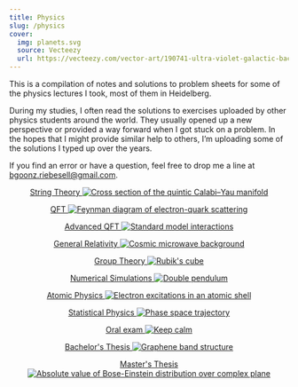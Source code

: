 ```yaml
---
title: Physics
slug: /physics
cover:
  img: planets.svg
  source: Vecteezy
  url: https://vecteezy.com/vector-art/190741-ultra-violet-galactic-background-free-vector
---
```



This is a compilation of notes and solutions to problem sheets for some of the physics lectures I took, most of them in Heidelberg.

During my studies, I often read the solutions to exercises uploaded by other physics students around the world. They usually opened up a new perspective or provided a way forward when I got stuck on a problem. In the hopes that I might provide similar help to others, I’m uploading some of the solutions I typed up over the years.

If you find an error or have a question, feel free to drop me a line at <bgoonz.riebesell@gmail.com>.

<Grid minWidth="8em" align="center">

[String Theory ![Cross section of the quintic Calabi–Yau manifold](/string-theory/calabi-yau.png)](/physics/string-theory)

[QFT ![Feynman diagram of electron-quark scattering](/qft/electron-quark-scattering.png)](/physics/qft)

[Advanced QFT ![Standard model interactions](/advanced-qft/standard-model-interactions.png)](/physics/advanced-qft)

[General Relativity ![Cosmic microwave background](/general-relativity/sun-earth-spacetime.jpg)](/physics/general-relativity)

[Group Theory ![Rubik's cube](/group-theory/rubik's-cube.png)](/physics/group-theory)

[Numerical Simulations ![Double pendulum](/numerical-simulations/double-pendulum.jpg)](/physics/numerical-simulations)

[Atomic Physics ![Electron excitations in an atomic shell](/atomic-physics/excited-electrons.png)](/physics/atomic-physics)

[Statistical Physics ![Phase space trajectory](/statistical-physics/phase-space-trajectory.png)](/physics/statistical-physics)

[Oral exam ![Keep calm](/oral-exam/keep-calm.png)](/physics/oral-exam)

[Bachelor's Thesis ![Graphene band structure](/bachelors-thesis/graphene-band-structure.png)](/physics/bachelors-thesis)

[Master's Thesis ![Absolute value of Bose-Einstein distribution over complex plane](masters-thesis/complex-bose-einstein-distribution.png)](/physics/masters-thesis)

</Grid>
